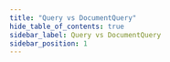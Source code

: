 ```yaml
---
title: "Query vs DocumentQuery"
hide_table_of_contents: true
sidebar_label: Query vs DocumentQuery
sidebar_position: 1
---
```





<LanguageSwitcher supportedLanguages={supportedLanguages} />

<LanguageContent language="csharp">
   <QueryVsDocumentQueryCsharp />
</LanguageContent>

<LanguageContent language="java">
   <QueryVsDocumentQueryJava />
</LanguageContent>

<LanguageContent language="python">
   <QueryVsDocumentQueryPython />
</LanguageContent>

<LanguageContent language="php">
   <QueryVsDocumentQueryPhp />
</LanguageContent>

<LanguageContent language="nodejs">
   <QueryVsDocumentQueryNodejs />
</LanguageContent>


<!---
### Session
- [Query Overview](../../../../client-api/session/querying/how-to-query)
- [What is a Document Query](../../../../client-api/session/querying/document-query/what-is-document-query)
- [How to use Lucene](../../../../client-api/session/querying/document-query/how-to-use-lucene)

### Indexes
- [Querying an Index](../../../../indexes/querying/query-index)

### Querying
- [Basics](../../../../indexes/querying/query-index)


-->